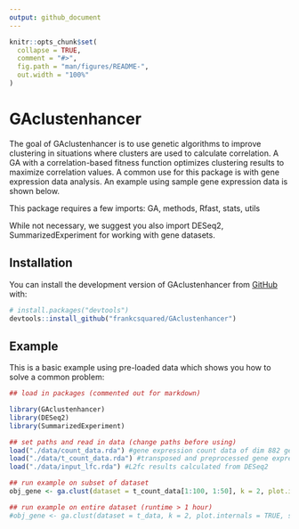 ```yaml
---
output: github_document
---
```


```r
knitr::opts_chunk$set(
  collapse = TRUE,
  comment = "#>",
  fig.path = "man/figures/README-",
  out.width = "100%"
)
```

# GAclustenhancer

<!-- badges: start -->
<!-- badges: end -->

The goal of GAclustenhancer is to use genetic algorithms to improve clustering in situations where clusters are used to calculate correlation. A GA with a correlation-based fitness function optimizes clustering results to maximize correlation values. A common use for this package is with gene expression data analysis. An example using sample gene expression data is shown below.

This package requires a few imports: GA, methods, Rfast, stats, utils

While not necessary, we suggest you also import DESeq2, SummarizedExperiment for working with gene datasets.

## Installation

You can install the development version of GAclustenhancer from [GitHub](https://github.com/frankcsquared/GAclustenhancer) with:

``` r
# install.packages("devtools")
devtools::install_github("frankcsquared/GAclustenhancer")
```

## Example

This is a basic example using pre-loaded data which shows you how to solve a common problem:

```r
## load in packages (commented out for markdown)

library(GAclustenhancer)
library(DESeq2)
library(SummarizedExperiment)

## set paths and read in data (change paths before using)
load("./data/count_data.rda") #gene expression count data of dim 882 genes by 348 cell line samples, preprocessed in data-raw/preprocess.R
load("./data/t_count_data.rda") #transposed and preprocessed gene expression count data
load("./data/input_lfc.rda") #L2fc results calculated from DESeq2

## run example on subset of dataset
obj_gene <- ga.clust(dataset = t_count_data[1:100, 1:50], k = 2, plot.internals = TRUE, seed.p = 42, pop.size = ncol(count_data[1:50, 1:100]), known_lfc = input_lfc[1:50])

## run example on entire dataset (runtime > 1 hour)
#obj_gene <- ga.clust(dataset = t_data, k = 2, plot.internals = TRUE, seed.p = 42, pop.size = ncol(data), known_lfc = input_lfc)
```
